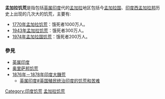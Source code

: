 '''孟加拉饥荒'''是指包括[[英属印度|英属印度]]代的[[孟加拉|孟加拉]]地区包括今[[孟加拉国|孟加拉国]]、[[印度|印度]][[西孟加拉邦|西孟加拉邦]]历史上出现的几次大的饥荒，主要有:
* [[1770年孟加拉饥荒|1770年孟加拉饥荒]]：饿死者1000万人。
* [[1943年孟加拉饥荒|1943年孟加拉饥荒]]：饿死者300万人。
* [[1974年孟加拉国饥荒|1974年孟加拉国饥荒]]：饿死者200万人。

===參見===
*[[英属印度|英属印度]]
*[[奥里萨邦饥荒|奥里萨邦饥荒]]
*[[1876年－1878年印度大饑荒|1876年－1878年印度大饑荒]]
**[[英属印度#英国殖民统治印度的饥荒和苦难|英属印度#英国殖民统治印度的饥荒和苦难]]

[[Category:印度饥荒|Category:印度饥荒]]
[[Category:孟加拉饥荒|]]

{{Disambiguation|Cat=五字亚洲事件消歧义}}